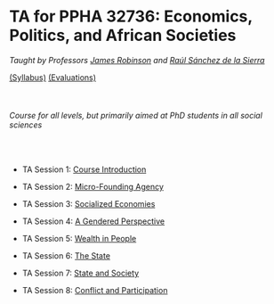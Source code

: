   &nbsp; 
  
  &nbsp; 

  &nbsp; 


# TA for PPHA 32736: Economics, Politics, and African Societies

_Taught by Professors [James Robinson](https://voices.uchicago.edu/jamesrobinson/) and [Raúl Sánchez de la Sierra](https://raulsanchezdelasierra.com)_

[(Syllabus)](files/peassyll.pdf) [(Evaluations)](files/peaseval.pdf) 

  &nbsp; 

###### Course for all levels, but primarily aimed at PhD students in all social sciences 
  
  &nbsp; 

- TA Session 1: [Course Introduction](https://github.com/vincentanutama/african-development/blob/main/PEAS-TA01.pdf)

- TA Session 2: [Micro-Founding Agency](https://github.com/vincentanutama/african-development/blob/main/PEAS-TA02.pdf)

- TA Session 3: [Socialized Economies](https://github.com/vincentanutama/african-development/blob/main/PEAS-TA03.pdf)

- TA Session 4: [A Gendered Perspective](https://github.com/vincentanutama/african-development/blob/main/PEAS-TA04.pdf)

- TA Session 5: [Wealth in People](https://github.com/vincentanutama/african-development/blob/main/PEAS-TA05.pdf)

- TA Session 6: [The State](https://github.com/vincentanutama/african-development/blob/main/PEAS-TA06.pdf)

- TA Session 7: [State and Society](https://github.com/vincentanutama/african-development/blob/main/PEAS-TA07.pdf)

- TA Session 8: [Conflict and Participation](https://github.com/vincentanutama/african-development/blob/main/PEAS-TA08.pdf)

  &nbsp; 

